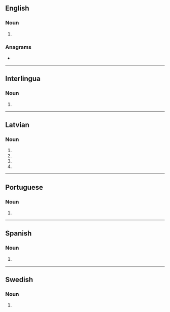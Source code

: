 {{also|aortās}}
==English==

===Noun===
{{head|en|noun form}}

# {{plural of|en|aorta}}

===Anagrams===
* {{anagrams|en|a=aaorst|Ostara}}

----

==Interlingua==

===Noun===
{{head|ia|noun form}}

# {{plural of|ia|aorta}}

----

==Latvian==

===Noun===
{{head|lv|noun form|g=f}}

# {{lv-inflection of|aorta|gen|s}}
# {{lv-inflection of|aorta|nom|p}}
# {{lv-inflection of|aorta|voc|p}}
# {{lv-inflection of|aorta|acc|p}}

----

==Portuguese==

===Noun===
{{head|pt|noun form}}

# {{plural of|pt|aorta}}

----

==Spanish==

===Noun===
{{head|es|noun form}}

# {{plural of|es|aorta}}

----

==Swedish==

===Noun===
{{head|sv|noun form}}

# {{sv-noun-form-indef-gen|aorta}}